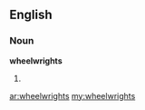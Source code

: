 ==English==

===Noun===
'''wheelwrights'''

# {{plural of|wheelwright}}

[[ar:wheelwrights]]
[[my:wheelwrights]]